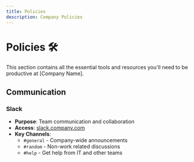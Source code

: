 ```yaml
---
title: Policies
description: Company Policies
---
```


# Policies 🛠️

This section contains all the essential tools and resources you'll need to be productive at [Company Name].

## Communication

### Slack
- **Purpose**: Team communication and collaboration
- **Access**: [slack.company.com](https://slack.company.com)
- **Key Channels**:
  - `#general` - Company-wide announcements
  - `#random` - Non-work related discussions
  - `#help` - Get help from IT and other teams
